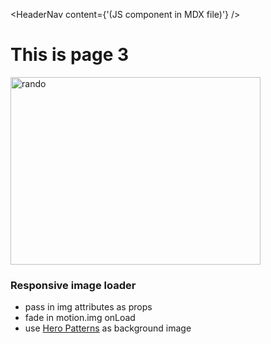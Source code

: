 
<HeaderNav content={'(JS component in MDX file)'} />

<div className="markdown-body">

# This is page 3

<img
  src='https://source.unsplash.com/random/400x300.jpg'
  alt='rando'
  title='rando'
  height='300'
  width='400'
  className='bg-gray-500'
/>

### Responsive image loader

- pass in img attributes as props
- fade in motion.img onLoad
- use [Hero Patterns](http://www.heropatterns.com/) as background image

<ExampleContent />

</div>
